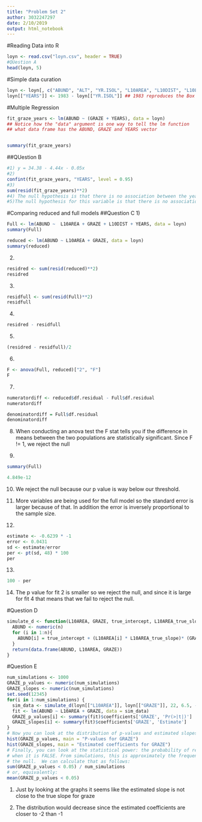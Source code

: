 ---
title: "Problem Set 2"
author: 3032247297
date: 2/10/2019
output: html_notebook
---


#Reading Data into R
```{r}
loyn <- read.csv("loyn.csv", header = TRUE)
#QUestion A
head(loyn, 5)

```

#Simple data curation
```{r}
loyn <- loyn[, c("ABUND", "ALT", "YR.ISOL", "L10AREA", "L10DIST", "L10LDIST", "GRAZE")]
loyn[["YEARS"]] <- 1983 - loyn[["YR.ISOL"]] ## 1983 reproduces the Box 6.2 result
```


#Multiple Regression
```{r}
fit_graze_years <- lm(ABUND ~ (GRAZE + YEARS), data = loyn)
## Notice how the "data" argument is one way to tell the lm function
## what data frame has the ABUND, GRAZE and YEARS vector


summary(fit_graze_years)
```


##QUestion B
```{r}
#1) y = 34.38 - 4.44x - 0.05x
#2)
confint(fit_graze_years, "YEARS", level = 0.95)
#3)
sum(resid(fit_graze_years)**2)
#4) The null hypothesis is that there is no association between the years variable and the abundance variable
#5)The null hypothesis for this variable is that there is no association between any of the variables. In this case that graze and years have an affect on abundance.
```

#Comparing reduced and full models
##Question C
1)
```{r}
Full <- lm(ABUND ~  L10AREA + GRAZE + L10DIST + YEARS, data = loyn)
summary(Full)
```

```{r}
reduced <- lm(ABUND ~ L10AREA + GRAZE, data = loyn)
summary(reduced)
```

2)
```{r}
residred <- sum(resid(reduced)**2)
residred
```

3)
```{r}
residfull <- sum(resid(Full)**2)
residfull
```

4)
```{r}
residred - residfull
```

5)
```{r}
(residred - residfull)/2
```

6)
```{r}
F <- anova(Full, reduced)["2", "F"]
F
```

7)
```{r}
numeratordiff <- reduced$df.residual - Full$df.residual
numeratordiff

denominatordiff = Full$df.residual
denominatordiff

```

8)
When conducting an anova test the F stat tells you if the difference in means between the two populations are statistically significant. Since F != 1, we reject the null

9)
```{r}
summary(Full)

4.849e-12
```
10)
We reject the null because our p value is way below our threshold.

11)
More variables are being used for the full model so the standard error is larger because of that. In addition the error is inversely proportional to the sample size.

12)
```{r}
estimate <- -0.6239 * -1
error <- 0.0431
sd <- estimate/error
per <- pt(sd, 48) * 100
per
```

13)
```{r}
100 - per
```

14)
The p value for fit 2 is smaller so we reject the null, and since it is large for fit 4 that means that we fail to reject the null.

#Question D
```{r}
simulate_d <- function(L10AREA, GRAZE, true_intercept, L10AREA_true_slope, GRAZE_true_slope, residual_std, n) {
  ABUND <- numeric(n)
  for (i in 1:n){
    ABUND[i] = true_intercept + (L10AREA[i] * L10AREA_true_slope)* (GRAZE[i] * GRAZE_true_slope) + rnorm(1, 0 ,residual_std)
  }
  return(data.frame(ABUND, L10AREA, GRAZE))
}
```


#Question E
```{r}
num_simulations <- 1000
GRAZE_p_values <- numeric(num_simulations)
GRAZE_slopes <- numeric(num_simulations)
set.seed(12345)
for(i in 1:num_simulations) {
  sim_data <- simulate_d(loyn[["L10AREA"]], loyn[["GRAZE"]], 22, 6.5, -1.0, 6.0, 56)
  fit <- lm(ABUND ~ L10AREA + GRAZE, data = sim_data)
  GRAZE_p_values[i] <- summary(fit)$coefficients['GRAZE', 'Pr(>|t|)']
  GRAZE_slopes[i] <- summary(fit)$coefficients['GRAZE', 'Estimate']
}
# Now you can look at the distribution of p-values and estimated slopes:
hist(GRAZE_p_values, main = "P-values for GRAZE")
hist(GRAZE_slopes, main = "Estimated coefficients for GRAZE")
# Finally, you can look at the statistical power: the probability of rejecting the null 
# when it is FALSE. From simulations, this is approximately the frequency of rejecting 
# the null.  We can calculate that as follows:
sum(GRAZE_p_values < 0.05) / num_simulations
# or, equivalently:
mean(GRAZE_p_values < 0.05)
```

1)
Just by looking at the graphs it seems like the estimated slope is not close to the true slope for graze

2)
The distribution would decrease since the estimated coefficients are closer to -2 than -1

























